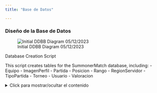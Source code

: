 ```yaml
---
title: "Base de Datos"

---
```


### Diseño de la Base de Datos

![Initial DDBB Diagram 05/12/2023](../img/DiagramDDBB.jpeg)


Database Creation Script

  This script creates tables for the SummonerMatch database, including:
  - Equipo
  - ImagenPerfil
  - Partida
  - Posicion
  - Rango
  - RegionServidor
  - TipoPartida
  - Torneo
  - Usuario
  - Valoracion

<details>
  <summary>Click para mostrar/ocultar el contenido</summary>
  
  ```{#lst-sql-script .sql lst-cap="Database Creation Script" lst-lang="sql"}
/*
  Database Creation Script

  This script creates tables for the SummonerMatch database, including:
  - Equipo
  - ImagenPerfil
  - Partida
  - Posicion
  - Rango
  - RegionServidor
  - TipoPartida
  - Torneo
  - Usuario
  - Valoracion

  Please note that this script assumes the existence of other referenced tables.
  Make sure to review and modify the script as needed for your specific database environment.
*/
/* SQL Script Content Goes Here */
USE [SummonerMatch]
GO
/****** Object:  Table [dbo].[Equipo]    Script Date: 05/12/2023 17:53:05 ******/
SET ANSI_NULLS ON
GO
SET QUOTED_IDENTIFIER ON
GO
CREATE TABLE [dbo].[Equipo](
	[idEquipo] [int] IDENTITY(1,1) NOT NULL,
	[posicionTop] [bit] NULL,
	[posicionMid] [bit] NULL,
	[posicionJungla] [bit] NULL,
	[posicionSupport] [bit] NULL,
	[posicionAdc] [bit] NULL,
	[fkRangoEquipo] [int] NULL,
	[fkIdPartida] [int] NULL,
 CONSTRAINT [PK_Equipo] PRIMARY KEY CLUSTERED 
(
	[idEquipo] ASC
)WITH (PAD_INDEX = OFF, STATISTICS_NORECOMPUTE = OFF, IGNORE_DUP_KEY = OFF, ALLOW_ROW_LOCKS = ON, ALLOW_PAGE_LOCKS = ON, OPTIMIZE_FOR_SEQUENTIAL_KEY = OFF) ON [PRIMARY]
) ON [PRIMARY]
GO
/****** Object:  Table [dbo].[ImagenPerfil]    Script Date: 05/12/2023 17:53:05 ******/
SET ANSI_NULLS ON
GO
SET QUOTED_IDENTIFIER ON
GO
CREATE TABLE [dbo].[ImagenPerfil](
	[idImagenPerfil] [int] IDENTITY(1,1) NOT NULL,
	[archivoImagen] [varbinary](max) NOT NULL,
 CONSTRAINT [PK_ImagenPerfil] PRIMARY KEY CLUSTERED 
(
	[idImagenPerfil] ASC
)WITH (PAD_INDEX = OFF, STATISTICS_NORECOMPUTE = OFF, IGNORE_DUP_KEY = OFF, ALLOW_ROW_LOCKS = ON, ALLOW_PAGE_LOCKS = ON, OPTIMIZE_FOR_SEQUENTIAL_KEY = OFF) ON [PRIMARY]
) ON [PRIMARY] TEXTIMAGE_ON [PRIMARY]
GO
/****** Object:  Table [dbo].[Partida]    Script Date: 05/12/2023 17:53:05 ******/
SET ANSI_NULLS ON
GO
SET QUOTED_IDENTIFIER ON
GO
CREATE TABLE [dbo].[Partida](
	[idPartida] [int] IDENTITY(1,1) NOT NULL,
	[horaCreacion] [time](2) NOT NULL,
	[horaExpiracion] [time](2) NOT NULL,
	[fkIdCreador] [int] NOT NULL,
	[fkTipoPartida] [int] NOT NULL,
	[fkIdTorneo] [int] NULL,
 CONSTRAINT [PK_CardPartida] PRIMARY KEY CLUSTERED 
(
	[idPartida] ASC
)WITH (PAD_INDEX = OFF, STATISTICS_NORECOMPUTE = OFF, IGNORE_DUP_KEY = OFF, ALLOW_ROW_LOCKS = ON, ALLOW_PAGE_LOCKS = ON, OPTIMIZE_FOR_SEQUENTIAL_KEY = OFF) ON [PRIMARY]
) ON [PRIMARY]
GO
/****** Object:  Table [dbo].[Posicion]    Script Date: 05/12/2023 17:53:05 ******/
SET ANSI_NULLS ON
GO
SET QUOTED_IDENTIFIER ON
GO
CREATE TABLE [dbo].[Posicion](
	[idPosicion] [int] IDENTITY(1,1) NOT NULL,
	[nombrePosicion] [varchar](50) NOT NULL,
 CONSTRAINT [PK_posicion] PRIMARY KEY CLUSTERED 
(
	[idPosicion] ASC
)WITH (PAD_INDEX = OFF, STATISTICS_NORECOMPUTE = OFF, IGNORE_DUP_KEY = OFF, ALLOW_ROW_LOCKS = ON, ALLOW_PAGE_LOCKS = ON, OPTIMIZE_FOR_SEQUENTIAL_KEY = OFF) ON [PRIMARY]
) ON [PRIMARY]
GO
/****** Object:  Table [dbo].[Rango]    Script Date: 05/12/2023 17:53:05 ******/
SET ANSI_NULLS ON
GO
SET QUOTED_IDENTIFIER ON
GO
CREATE TABLE [dbo].[Rango](
	[idRango] [int] IDENTITY(1,1) NOT NULL,
	[nombreRango] [varchar](50) NOT NULL,
 CONSTRAINT [PK_Rango] PRIMARY KEY CLUSTERED 
(
	[idRango] ASC
)WITH (PAD_INDEX = OFF, STATISTICS_NORECOMPUTE = OFF, IGNORE_DUP_KEY = OFF, ALLOW_ROW_LOCKS = ON, ALLOW_PAGE_LOCKS = ON, OPTIMIZE_FOR_SEQUENTIAL_KEY = OFF) ON [PRIMARY]
) ON [PRIMARY]
GO
/****** Object:  Table [dbo].[RegionServidor]    Script Date: 05/12/2023 17:53:05 ******/
SET ANSI_NULLS ON
GO
SET QUOTED_IDENTIFIER ON
GO
CREATE TABLE [dbo].[RegionServidor](
	[idRegionServidor] [int] IDENTITY(1,1) NOT NULL,
	[nombreRegion] [varchar](50) NOT NULL,
 CONSTRAINT [PK_regionServidor] PRIMARY KEY CLUSTERED 
(
	[idRegionServidor] ASC
)WITH (PAD_INDEX = OFF, STATISTICS_NORECOMPUTE = OFF, IGNORE_DUP_KEY = OFF, ALLOW_ROW_LOCKS = ON, ALLOW_PAGE_LOCKS = ON, OPTIMIZE_FOR_SEQUENTIAL_KEY = OFF) ON [PRIMARY]
) ON [PRIMARY]
GO
/****** Object:  Table [dbo].[TipoPartida]    Script Date: 05/12/2023 17:53:05 ******/
SET ANSI_NULLS ON
GO
SET QUOTED_IDENTIFIER ON
GO
CREATE TABLE [dbo].[TipoPartida](
	[idTipoPartida] [int] IDENTITY(1,1) NOT NULL,
	[nombreTipo] [varchar](50) NOT NULL,
 CONSTRAINT [PK_TipoPartida] PRIMARY KEY CLUSTERED 
(
	[idTipoPartida] ASC
)WITH (PAD_INDEX = OFF, STATISTICS_NORECOMPUTE = OFF, IGNORE_DUP_KEY = OFF, ALLOW_ROW_LOCKS = ON, ALLOW_PAGE_LOCKS = ON, OPTIMIZE_FOR_SEQUENTIAL_KEY = OFF) ON [PRIMARY]
) ON [PRIMARY]
GO
/****** Object:  Table [dbo].[Torneo]    Script Date: 05/12/2023 17:53:05 ******/
SET ANSI_NULLS ON
GO
SET QUOTED_IDENTIFIER ON
GO
CREATE TABLE [dbo].[Torneo](
	[idTorneo] [int] IDENTITY(1,1) NOT NULL,
	[nombreTorneo] [varchar](50) NULL,
	[descipcionTorneo] [varchar](255) NULL,
	[cantEquipos] [smallint] NOT NULL,
	[fkIdCreador] [int] NOT NULL,
 CONSTRAINT [PK_Torneo] PRIMARY KEY CLUSTERED 
(
	[idTorneo] ASC
)WITH (PAD_INDEX = OFF, STATISTICS_NORECOMPUTE = OFF, IGNORE_DUP_KEY = OFF, ALLOW_ROW_LOCKS = ON, ALLOW_PAGE_LOCKS = ON, OPTIMIZE_FOR_SEQUENTIAL_KEY = OFF) ON [PRIMARY]
) ON [PRIMARY]
GO
/****** Object:  Table [dbo].[Usuario]    Script Date: 05/12/2023 17:53:05 ******/
SET ANSI_NULLS ON
GO
SET QUOTED_IDENTIFIER ON
GO
CREATE TABLE [dbo].[Usuario](
	[idUsuario] [int] IDENTITY(1,1) NOT NULL,
	[admin] [bit] NOT NULL,
	[userName] [varchar](50) NOT NULL,
	[nickName] [varchar](50) NOT NULL,
	[email] [varchar](50) NOT NULL,
	[password] [varchar](50) NOT NULL,
	[fkRegionServidor] [int] NULL,
	[fkRango] [int] NULL,
	[fkPosicion] [int] NULL,
	[fkImagenPerfil] [int] NOT NULL,
	[fkIdEquipo] [int] NULL,
 CONSTRAINT [PK_usuario] PRIMARY KEY CLUSTERED 
(
	[idUsuario] ASC
)WITH (PAD_INDEX = OFF, STATISTICS_NORECOMPUTE = OFF, IGNORE_DUP_KEY = OFF, ALLOW_ROW_LOCKS = ON, ALLOW_PAGE_LOCKS = ON, OPTIMIZE_FOR_SEQUENTIAL_KEY = OFF) ON [PRIMARY]
) ON [PRIMARY]
GO
/****** Object:  Table [dbo].[Valoracion]    Script Date: 05/12/2023 17:53:05 ******/
SET ANSI_NULLS ON
GO
SET QUOTED_IDENTIFIER ON
GO
CREATE TABLE [dbo].[Valoracion](
	[idValoracion] [int] IDENTITY(1,1) NOT NULL,
	[media] [float] NOT NULL,
	[numValoraciones] [int] NOT NULL,
	[fkIdUsuario] [int] NOT NULL,
 CONSTRAINT [PK_Valoracion] PRIMARY KEY CLUSTERED 
(
	[idValoracion] ASC
)WITH (PAD_INDEX = OFF, STATISTICS_NORECOMPUTE = OFF, IGNORE_DUP_KEY = OFF, ALLOW_ROW_LOCKS = ON, ALLOW_PAGE_LOCKS = ON, OPTIMIZE_FOR_SEQUENTIAL_KEY = OFF) ON [PRIMARY]
) ON [PRIMARY]
GO
ALTER TABLE [dbo].[Usuario] ADD  CONSTRAINT [DF_usuario_admin]  DEFAULT ((0)) FOR [admin]
GO
ALTER TABLE [dbo].[Valoracion] ADD  CONSTRAINT [DF_Table_1_numVotos]  DEFAULT ((0)) FOR [media]
GO
ALTER TABLE [dbo].[Valoracion] ADD  CONSTRAINT [DF_Valoracion_numValoraciones]  DEFAULT ((0)) FOR [numValoraciones]
GO
ALTER TABLE [dbo].[Equipo]  WITH CHECK ADD  CONSTRAINT [FK_Equipo_Partida] FOREIGN KEY([fkIdPartida])
REFERENCES [dbo].[Partida] ([idPartida])
GO
ALTER TABLE [dbo].[Equipo] CHECK CONSTRAINT [FK_Equipo_Partida]
GO
ALTER TABLE [dbo].[Equipo]  WITH CHECK ADD  CONSTRAINT [FK_Equipo_Rango] FOREIGN KEY([fkRangoEquipo])
REFERENCES [dbo].[Rango] ([idRango])
GO
ALTER TABLE [dbo].[Equipo] CHECK CONSTRAINT [FK_Equipo_Rango]
GO
ALTER TABLE [dbo].[Usuario]  WITH CHECK ADD  CONSTRAINT [FK_Usuario_Equipo] FOREIGN KEY([fkIdEquipo])
REFERENCES [dbo].[Equipo] ([idEquipo])
GO
ALTER TABLE [dbo].[Usuario] CHECK CONSTRAINT [FK_Usuario_Equipo]
GO
ALTER TABLE [dbo].[Usuario]  WITH CHECK ADD  CONSTRAINT [FK_usuario_ImagenPerfil] FOREIGN KEY([fkImagenPerfil])
REFERENCES [dbo].[ImagenPerfil] ([idImagenPerfil])
GO
ALTER TABLE [dbo].[Usuario] CHECK CONSTRAINT [FK_usuario_ImagenPerfil]
GO
ALTER TABLE [dbo].[Usuario]  WITH CHECK ADD  CONSTRAINT [FK_usuario_posicion] FOREIGN KEY([fkPosicion])
REFERENCES [dbo].[Posicion] ([idPosicion])
GO
ALTER TABLE [dbo].[Usuario] CHECK CONSTRAINT [FK_usuario_posicion]
GO
ALTER TABLE [dbo].[Usuario]  WITH CHECK ADD  CONSTRAINT [FK_usuario_Rango] FOREIGN KEY([fkRango])
REFERENCES [dbo].[Rango] ([idRango])
GO
ALTER TABLE [dbo].[Usuario] CHECK CONSTRAINT [FK_usuario_Rango]
GO
ALTER TABLE [dbo].[Usuario]  WITH CHECK ADD  CONSTRAINT [FK_usuario_regionServidor] FOREIGN KEY([fkRegionServidor])
REFERENCES [dbo].[RegionServidor] ([idRegionServidor])
GO
ALTER TABLE [dbo].[Usuario] CHECK CONSTRAINT [FK_usuario_regionServidor]
GO
ALTER TABLE [dbo].[Valoracion]  WITH CHECK ADD  CONSTRAINT [FK_Valoracion_usuario] FOREIGN KEY([fkIdUsuario])
REFERENCES [dbo].[Usuario] ([idUsuario])
GO
ALTER TABLE [dbo].[Valoracion] CHECK CONSTRAINT [FK_Valoracion_usuario]
GO
```
</details>
